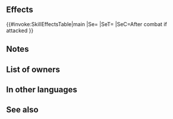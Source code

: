 {{Weapon Infobox
|tagid=SID_スロウ
|weaponType=Staff
|weaponName={{PAGENAME}}
|might=5
|range=2
|effect=After combat, if unit attacked, inflicts Spd-6 on foe through its next action.
|cost=150
|exclusive=0
|statModifiers=0,5,0,0,0
|next=Slow+
|promotionRarity=5
|promotionTier=2
|required=Assault
|SE=se_effect_slow.flac
|properties=random_all
}}
==Effects==
{{#invoke:SkillEffectsTable|main
|Se={{Eft|Penalties|Spd|6}}
|SeT={{Tgt|Foe}}
|SeC=After combat if<br>{{Tgt|Unit}} attacked
}}
==Notes==
{{IfUnitAttacked}}
{{Penalties}}
==List of owners==
{{Skill Hero List}}
==In other languages==
{{OtherLanguages
|japanese=スロウ
|german=Langsam
|spanishEU=Lentitud
|spanishLA=Lentitud
|french=Lenteur
|italian=Lentezza
|chineseTW=緩速
|portuguese=Lentidão
}}
==See also==
{{See also skills|cond=Description LIKE '%if unit attacked%inflicts%Spd%-%next action%' AND Description NOT LIKE '%but after combat%' AND Description NOT LIKE '%after combat%on unit%' AND Description NOT LIKE '%【Triangle Adept】%' AND Exclusive='1'}}
{{Weapons Navbox}}